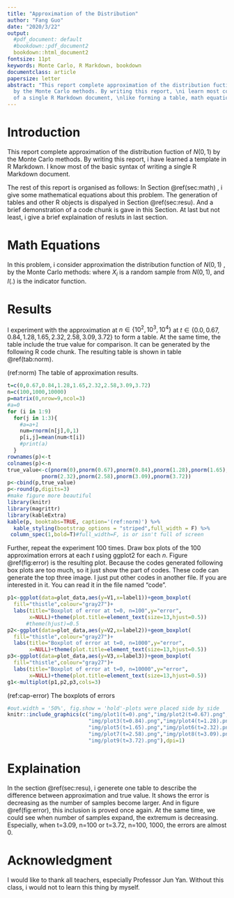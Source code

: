```yaml
---
title: "Approximation of the Distribution"
author: "Fang Guo"
date: "2020/3/22"
output:
  #pdf_document: default
  #bookdown::pdf_document2
  bookdown::html_document2
fontsize: 11pt
keywords: Monte Carlo, R Markdown, bookdown
documentclass: article
papersize: letter
abstract: "This report complete approximation of the distribution fuction \nof $N(0,1)$
  by the Monte Carlo methods. By writing this report, \ni learn most common components
  of a single R Markdown document, \nlike forming a table, math equation and so on.\n"
---
```

# Introduction {#sec:intro}

  This report complete approximation of the distribution fuction of
$N(0,1)$ by the Monte Carlo methods. By writing this report, i have
learned a template in R Markdown. I know most of the basic syntax 
of writing a single R Markdown document.

The rest of this report is organised as follows: In Section 
\@ref(sec:math) , i give some mathematical equations about 
this problem. The generation of tables and other R objects is 
dispalyed in Section \@ref(sec:resu). And a brief demonstration 
of a code chunk is gave in this Section. At last but not least, 
i give a brief explaination of resluts in last section.

# Math Equations {#sec:math}

In this problem, i consider approximation the distribution
function of  $N(0,1)$ , 
\begin{align}
    \Phi(t) = \int_{-\infty}^t\frac{1}{\sqrt{{2\pi}}}e^
     {(-y^2)/2} \,{\rm d}y,
\end{align}
by the Monte Carlo methods:
\begin{align}
    \hat{\Phi}(t) = \frac{1}{n}\sum_{i=1}^n I(X_i \leq t),
\end{align}
where $X_i$ is a random sample from $N(0,1)$, and $I(.)$ is 
the indicator function.

# Results  {#sec:resu}

I experiment with the approximation at $n \in \lbrace10^2,10^3,10^4\rbrace$ 
at $t \in \lbrace0.0,0.67,0.84,1.28,1.65,2.32,2.58,3.09,3.72\rbrace$
to form a table. At the same time, the table include the 
true value for comparison. It can be generated by the following R 
code chunk. The resulting table is shown in table \@ref(tab:norm). 

(ref:norm) The table of approximation results.

```r
t=c(0,0.67,0.84,1.28,1.65,2.32,2.58,3.09,3.72)
n=c(100,1000,10000)
p=matrix(0,nrow=9,ncol=3)
#a=0
for (i in 1:9)
  for(j in 1:3){
    #a=a+1
    num=rnorm(n[j],0,1)
    p[i,j]=mean(num<t[i])
    #print(a)
  }
rownames(p)<-t
colnames(p)<-n
true_value<-c(pnorm(0),pnorm(0.67),pnorm(0.84),pnorm(1.28),pnorm(1.65),
           pnorm(2.32),pnorm(2.58),pnorm(3.09),pnorm(3.72))
p<-cbind(p,true_value)
p<-round(p,digits=3)
#make figure more beautiful
library(knitr)
library(magrittr)
library(kableExtra)
kable(p, booktabs=TRUE, caption='(ref:norm)') %>%
  kable_styling(bootstrap_options = "striped",full_width = F) %>% 
 column_spec(1,bold=T)#full_width=F, is or isn't full of screen

```

Further, repeat the experiment 100 times. Draw box plots of the 100
approximation errors at each $t$ using ggplot2 for each $n$. Figure
\@ref(fig:error) is the resulting plot. Because the 
codes generated following box plots are too much, so it just show the part of 
codes. These code can generate the top three image. I just put other codes in 
another file. If you are interested in it. You can read it in the file named "code".

```r
p1<-ggplot(data=plot_data,aes(y=V1,x=label1))+geom_boxplot(
  fill="thistle",colour="gray27")+
  labs(title="Boxplot of error at t=0, n=100",y="error",
       x=NULL)+theme(plot.title=element_text(size=13,hjust=0.5))
      #theme(hjust)=0.5
p2<-ggplot(data=plot_data,aes(y=V2,x=label2))+geom_boxplot(
  fill="thistle",colour="gray27")+
  labs(title="Boxplot of error at t=0, n=1000",y="error",
       x=NULL)+theme(plot.title=element_text(size=13,hjust=0.5))
p3<-ggplot(data=plot_data,aes(y=V3,x=label3))+geom_boxplot(
  fill="thistle",colour="gray27")+
  labs(title="Boxplot of error at t=0, n=10000",y="error",
       x=NULL)+theme(plot.title=element_text(size=13,hjust=0.5))
g1<-multiplot(p1,p2,p3,cols=3)

```

(ref:cap-error) The boxplots of errors
```r
#out.width = '50%', fig.show = 'hold'-plots were placed side by side
knitr::include_graphics(c("img/plot1(t=0).png","img/plot2(t=0.67).png",
                          "img/plot3(t=0.84).png","img/plot4(t=1.28).png",
                          "img/plot5(t=1.65).png","img/plot6(t=2.32).png",
                          "img/plot7(t=2.58).png","img/plot8(t=3.09).png",
                          "img/plot9(t=3.72).png"),dpi=1)
```

# Explaination {#sec:explain}

In the section \@ref(sec:resu), i generete one table to describe the 
difference between approximation and true value. It shows the error is
decreasing as the number of samples become larger. And in figure 
\@ref(fig:error), this inclusion is proved once again. At the same time, 
we could see when number of samples expand, the extremum is decreasing.
Especially, when t=3.09, n=100 or t=3.72, n=100, 1000, the errors are almost 0.

# Acknowledgment 

I would like to thank all teachers, especially Professor Jun Yan. Without this class, i would not to learn this thing by myself.


